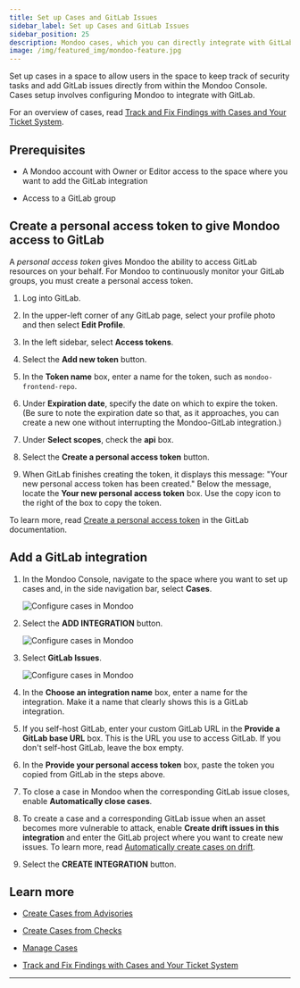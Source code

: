 ```yaml
---
title: Set up Cases and GitLab Issues
sidebar_label: Set up Cases and GitLab Issues
sidebar_position: 25
description: Mondoo cases, which you can directly integrate with GitLab Issues, allow you to track remediation of important security findings. Set up an integration with GitLab to start using cases and include Mondoo data in your GitLab issues.
image: /img/featured_img/mondoo-feature.jpg
---
```


Set up cases in a space to allow users in the space to keep track of security tasks and add GitLab issues directly from within the Mondoo Console. Cases setup involves configuring Mondoo to integrate with GitLab.

For an overview of cases, read [Track and Fix Findings with Cases and Your Ticket System](/platform/cases/overview/).

## Prerequisites

- A Mondoo account with Owner or Editor access to the space where you want to add the GitLab integration

- Access to a GitLab group

## Create a personal access token to give Mondoo access to GitLab

A _personal access token_ gives Mondoo the ability to access GitLab resources on your behalf. For Mondoo to continuously monitor your GitLab groups, you must create a personal access token.

1. Log into GitLab.

2. In the upper-left corner of any GitLab page, select your profile photo and then select **Edit Profile**.

3. In the left sidebar, select **Access tokens**.

4. Select the **Add new token** button.

5. In the **Token name** box, enter a name for the token, such as `mondoo-frontend-repo`.

6. Under **Expiration date**, specify the date on which to expire the token. (Be sure to note the expiration date so that, as it approaches, you can create a new one without interrupting the Mondoo-GitLab integration.)

7. Under **Select scopes**, check the **api** box.

8. Select the **Create a personal access token** button.

9. When GitLab finishes creating the token, it displays this message: "Your new personal access token has been created." Below the message, locate the **Your new personal access token** box. Use the copy icon to the right of the box to copy the token.

To learn more, read [Create a personal access token](https://docs.gitlab.com/ee/user/profile/personal_access_tokens.html#create-a-personal-access-token) in the GitLab documentation.

## Add a GitLab integration

1. In the Mondoo Console, navigate to the space where you want to set up cases and, in the side navigation bar, select **Cases**.

   ![Configure cases in Mondoo](/img/platform/cases/cases-blank.png)

2. Select the **ADD INTEGRATION** button.

   ![Configure cases in Mondoo](/img/platform/cases/cases-integrations.png)

3. Select **GitLab Issues**.

   ![Configure cases in Mondoo](/img/platform/cases/cases-add-gh.png)

4. In the **Choose an integration name** box, enter a name for the integration. Make it a name that clearly shows this is a GitLab integration.

5. If you self-host GitLab, enter your custom GitLab URL in the **Provide a GitLab base URL** box. This is the URL you use to access GitLab. If you don't self-host GitLab, leave the box empty.

6. In the **Provide your personal access token** box, paste the token you copied from GitLab in the steps above.

7. To close a case in Mondoo when the corresponding GitLab issue closes, enable **Automatically close cases**.

8. To create a case and a corresponding GitLab issue when an asset becomes more vulnerable to attack, enable **Create drift issues in this integration** and enter the GitLab project where you want to create new issues. To learn more, read [Automatically create cases on drift](/platform/cases/manage#automatically-create-cases-on-drift).

9. Select the **CREATE INTEGRATION** button.

## Learn more

- [Create Cases from Advisories](/platform/cases/advisories/)

- [Create Cases from Checks](/platform/cases/checks/)

- [Manage Cases](/platform/cases/manage/)

- [Track and Fix Findings with Cases and Your Ticket System](/platform/cases/overview/)

---
